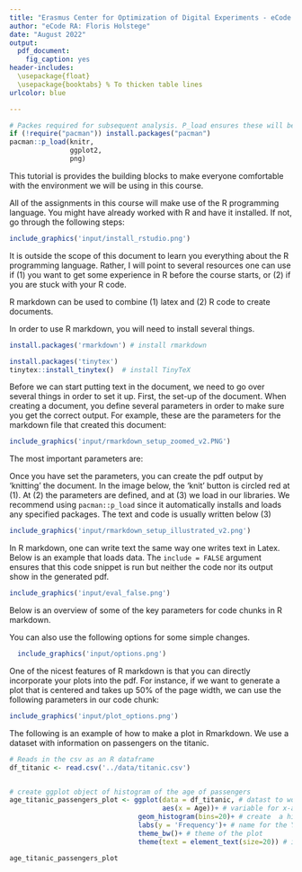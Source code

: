 ```yaml
---
title: "Erasmus Center for Optimization of Digital Experiments - eCode.   Working with R and R Markdown" 
author: "eCode RA: Floris Holstege"
date: "August 2022"
output:
  pdf_document:
    fig_caption: yes
header-includes: 
  \usepackage{float} 
  \usepackage{booktabs} % To thicken table lines
urlcolor: blue

---
```

```r


# Packes required for subsequent analysis. P_load ensures these will be installed and loaded. 
if (!require("pacman")) install.packages("pacman")
pacman::p_load(knitr,
               ggplot2,
               png)

```


\section{Introduction}

This tutorial is provides the building blocks to make everyone comfortable with the environment we will be using in this course.  
\begin{enumerate}
  \item Getting started with the R programming language
  \item R markdown (which was also used to create this document)
\end{enumerate}



\section{The R programming language}

All of the assignments in this course will make use of the R programming language. You might have already worked with R and have it installed. If not, go through the following steps:

\begin{enumerate}
  \item Go to \href{https://cran.r-project.org/}{this page} and select 'install R' for your operating system. The image below illustrates where you need to be.
  
```r
include_graphics('input/install_R.png')
```


  \item After that, go to \href{https://www.rstudio.com/products/rstudio/download/}{this page} and download the free version of Rstudio. Again, select the installation for your operating system. The image on the next page illustrates where you should be looking. 
  
\end{enumerate}
```r
include_graphics('input/install_rstudio.png')
```


It is outside the scope of this document to learn you everything about the R programming language. Rather, I will point to several resources one can use if (1) you want to get some experience in R before the course starts, or (2) if you are stuck with your R code. 

\begin{itemize}
\item \textbf{Tutorials:}
\begin{itemize}
\item \textbf{Syntax and data structures}: Datacamp provides a comprehensive introductory course into R. Goes over all the basic data structures and syntax. Free tutorials can be found  \href{https://www.datacamp.com/courses/free-introduction-to-r}{here}. 
\item \textbf{Plot making}: for an introduction to making plots in R with ggplot2, see the following \href{https://r4ds.had.co.nz/data-visualisation.html}{ overview}.
\item \textbf{If you are stuck}, \href{https://stackoverflow.com/}{stack overflow} is your best friend
\end{itemize}

\end{itemize}


\section{R markdown}

R markdown can be used to combine (1) latex and (2) R code to create documents. 

\subsection*{1. Installation}

In order to use R markdown, you will need to install several things. 

\begin{enumerate}
\item Usually, R markdown will be part of the R studio version you have downloaded. Just in case it is not, you can install it with the following command: 
\end{enumerate}

```r
install.packages('rmarkdown') # install rmarkdown
```

\begin{enumerate}
  \setcounter{enumi}{1}
  \item If you would like to create PDF documents from R Markdown, you will need to have a LaTeX distribution installed. It is recommended to install the following  custom LaTeX distribution called TinyTex.
\end{enumerate}

```r
install.packages('tinytex')
tinytex::install_tinytex()  # install TinyTeX

```



\subsection{2. Set-up of the document}

Before we can start putting text in the document, we need to go over several things in order to set it up. First, the set-up of the document. When creating a document, you define several parameters in order to make sure you get the correct output. For example, these are the parameters for the markdown file that created this document:

```r
include_graphics('input/rmarkdown_setup_zoomed_v2.PNG')
```

The most important parameters are:

\begin{itemize}
\item \textbf{output}: specifies what type of document you want to create. In our case, this is "pdf\_document".
\item \textbf{title, author and date}: These are used to formatting the title page of the document.
\item \textbf{header-includes}: contains any Latex packages you want to add. 
\end{itemize}

Once you have set the parameters, you can create the pdf output by 'knitting' the document. In the image below, the 'knit' button is circled red at (1). At (2) the parameters are defined, and at (3) we load in our libraries. We recommend using `pacman::p_load`  since it automatically installs and loads any specified packages. The text and code is usually written below (3)



```r
include_graphics('input/rmarkdown_setup_illustrated_v2.png')
```
  


\subsection{3. Writing text and code}

In R markdown, one can write text the same way one writes text in Latex. Below is an example that loads data. The `include = FALSE` argument ensures that this code snippet is run but neither the code nor its output show in the generated pdf. 

```r
include_graphics('input/eval_false.png')
```

Below is an overview of some of the key parameters for code chunks in R markdown. 

\begin{table}[H]
    \centering
      \caption{What each parameter does to the code chunk}
    \begin{tabular}{lccc}
    \toprule
       \textbf{Parameter}  & Run Code & Show Code & Show Output \\
    \midrule
       eval = FALSE  & No & Yes & No\\
       echo = FALSE  & Yes & No & Yes\\
       include = FALSE  & Yes & No & No\\
    \bottomrule 
    \end{tabular}
    \label{tab:param_chunks}
\end{table}

You can also use the following options for some simple changes.

```r
  include_graphics('input/options.png')
```


\subsection{4. Making plots}

One of the nicest features of R markdown is that you can directly incorporate your plots into the pdf. For instance, if we want to generate a plot that is centered and takes up 50\% of the page width, we can use the following parameters in our code chunk:


```r
include_graphics('input/plot_options.png')
```

The following is an example of how to make a plot in Rmarkdown. We use a dataset with information on passengers on the titanic.

```r

# Reads in the csv as an R dataframe
df_titanic <- read.csv('../data/titanic.csv')


# create ggplot object of histogram of the age of passengers
age_titanic_passengers_plot <- ggplot(data = df_titanic, # datast to work with
                                      aes(x = Age))+ # variable for x-axis is Age
                                geom_histogram(bins=20)+ # create  a histogram with 20 bins
                                labs(y = 'Frequency')+ # name for the Y-lab
                                theme_bw()+ # theme of the plot
                                theme(text = element_text(size=20)) # increase the font size

age_titanic_passengers_plot



```
